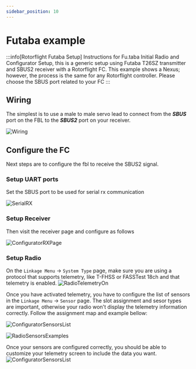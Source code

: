 ```yaml
---
sidebar_position: 10
---
```


# Futaba example

:::info[Rotorflight Futaba Setup]
Instructions for Fu.taba Initial Radio and Configurator Setup, this is a generic setup using Futaba T26SZ transmitter and SBUS2 receiver with a Rotorflight FC. This example shows a Nexus; however, the process is the same for any Rotorflight controller. Please choose the SBUS port related to your FC
:::

## Wiring

The simplest is to use a male to male servo lead to connect from the ***SBUS*** port on the FBL to the ***SBUS2*** port on your receiver.

![Wiring](./img/wiring.jpg)

## Configure the FC

Next steps are to configure the fbl to receive the SBUS2 signal.

### Setup UART ports

Set the SBUS port to be used for serial rx communication

![SerialRX](./img/serialrx.png)

### Setup Receiver

Then visit the receiver page and configure as follows

![ConfiguratorRXPage](./img/configurator.png)

### Setup Radio

On the `Linkage Menu` -> `System Type` page, make sure you are using a protocol that supports telemetry, like T-FHSS or FASSTest 18ch and that telemetry is enabled.
![RadioTelemetryOn](./img/telemetry-on.jpg)

Once you have activated telemetry, you have to configure the list of sensors in the `Linkage Menu` -> `Sensor` page. The slot assignment and sesor types are important, otherwise your radio won't display the telemetry information correctly.
Follow the assignment map and example bellow:

![ConfiguratorSensorsList](./img/sensors.png)

![RadioSensorsExamples](./img/sensors-example.jpg)

Once your sensors are configured correctly, you should be able to customize your telemetry screen to include the data you want.
![ConfiguratorSensorsList](./img/telemetry-display.jpg)
